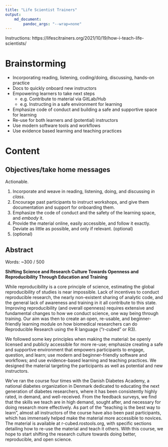 ```yaml
---
title: "Life Scientist Trainers"
output:
    md_document:
        pandoc_args: "--wrap=none"
---
```


Instructions: https://lifescitrainers.org/2021/10/19/how-i-teach-life-scientists/

# Brainstorming

- Incorporating reading, listening, coding/doing, discussing, hands-on practice
- Docs to quickly onboard new instructors
- Empowering learners to take next steps
    - e.g. Contribute to material via GitLab/Hub
    - e.g. Instructing in a safe environment for learning
- Emphasize code of conduct and building a safe and supportive space for learning
- Re-use for both learners and (potential) instructors
- Use modern software tools and workflows
- Use evidence based learning and teaching practices

# Content

## Objectives/take home messages

Actionable.

1. Incorporate and weave in reading, listening, doing, and discussing *in class*.
2. Encourage past participants to instruct workshops, and give them documentation and support for onboarding them.
3. Emphasize the code of conduct and the safety of the learning space, and *embody* it.
4. Provide the material online, easily accessible, and follow it exactly. Deviate as little as possible, and only if relevant. (optional)
5. (optional)

## Abstract

Words: ~300 / 500

**Shifting Science and Research Culture Towards Openness and Reproducibility Through Education and Training**

While reproducibility is a core principle of science, estimating the global
reproducibility of studies is near impossible. Lack of incentives to conduct
reproducible research, the nearly non-existent sharing of analytic code, and the
general lack of awareness and training in it all contribute to this state.
Improving reproducibility (and overall openness) requires extensive and
fundamental changes to how we conduct science, one way being through training.
Our aim was then to create an open, re-usable, and beginner-friendly learning
module on how biomedical researchers can do Reproducible Research using the R
language ("r-cubed" or R3).

We followed some key principles when making the material: be openly licensed and
publicly accessible for more re-use; emphasize creating a safe and supportive
environment that empowers participants to engage, question, and learn; use
modern and beginner-friendly software and workflows; and use evidence-based
learning and teaching practices. We designed the material targeting the
participants as well as potential and new instructors.

We've ran the course four times with the Danish Diabetes Academy, a national
diabetes organization in Denmark dedicated to educating the next generation of
diabetes researchers, where it has been consistently highly rated, in demand,
and well-received. From the feedback surveys, we find that the skills we teach
are in high demand, sought after, and necessary for doing research more
effectively. As part of the "teaching is the best way to learn", almost all
instructors of the course have also been past participants, which has immensely
helped make the material more accessible to novices. The material is available
at r-cubed.rostools.org, with specific sections detailing how to re-use the
material and teach it others. With this course, we hope to start shifting the
research culture towards doing better, reproducible, and open science.
